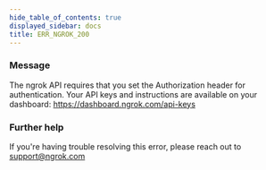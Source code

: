 ```yaml
---
hide_table_of_contents: true
displayed_sidebar: docs
title: ERR_NGROK_200
---
```




### Message

The ngrok API requires that you set the Authorization header for authentication. Your API keys and instructions are available on your dashboard: https://dashboard.ngrok.com/api-keys

<ErrorDetails error="err_ngrok_200" />

### Further help

If you're having trouble resolving this error, please reach out to [support@ngrok.com](mailto:support@ngrok.com?subject=Help%20with%20ERR_NGROK_200)
